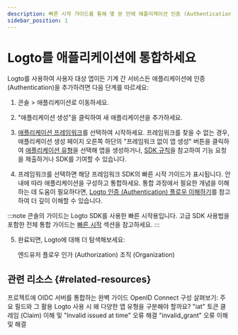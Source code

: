 ```yaml
---
description: 빠른 시작 가이드를 통해 몇 분 만에 애플리케이션 인증 (Authentication) 및 아이덴티티 연동을 통합하세요.
sidebar_position: 1
---
```


# Logto를 애플리케이션에 통합하세요

Logto를 사용하여 사용자 대상 앱이든 기계 간 서비스든 애플리케이션에 인증 (Authentication)을 추가하려면 다음 단계를 따르세요:

1. <CloudLink to="/applications">콘솔 > 애플리케이션</CloudLink>로 이동하세요.

2. "애플리케이션 생성"을 클릭하여 새 애플리케이션을 추가하세요.

3. [애플리케이션 프레임워크](/quick-starts)를 선택하여 시작하세요. 프레임워크를 찾을 수 없는 경우, 애플리케이션 생성 페이지 오른쪽 하단의 "프레임워크 없이 앱 생성" 버튼을 클릭하여 [애플리케이션 유형](/integrate-logto/application-data-structure/#application-types)을 선택해 앱을 생성하거나, [SDK 규칙](/developers/sdk-conventions)을 참고하여 기능 요청을 제출하거나 SDK를 기여할 수 있습니다.

4. 프레임워크를 선택하면 해당 프레임워크 SDK의 빠른 시작 가이드가 표시됩니다. 안내에 따라 애플리케이션을 구성하고 통합하세요. 통합 과정에서 필요한 개념을 이해하는 데 도움이 필요하다면, [Logto 인증 (Authentication) 플로우 이해하기](/integrate-logto/integrate-logto-into-your-application/understand-authentication-flow/)를 참고하여 더 깊이 이해할 수 있습니다.

:::note
콘솔의 가이드는 Logto SDK를 사용한 빠른 시작용입니다. 고급 SDK 사용법을 포함한 전체 통합 가이드는 [빠른 시작](/quick-starts) 섹션을 참고하세요.
:::

5. 완료되면, Logto에 대해 더 탐색해보세요:

   <Url href="/end-user-flows">엔드유저 플로우</Url>
   <Url href="/authorization">인가 (Authorization)</Url>
   <Url href="/organizations">조직 (Organization)</Url>

## 관련 리소스 \{#related-resources}

<Url href="https://blog.logto.io/complete-guide-to-integrating-oidc-server">
  프로젝트에 OIDC 서버를 통합하는 완벽 가이드
</Url>

<Url href="https://blog.logto.io/exploring-oidc-configuration">
  OpenID Connect 구성 살펴보기: 주요 필드와 그 활용
</Url>

<Url href="https://blog.logto.io/reveal-public-and-confidential-clients">
  Logto 사용 시 왜 다양한 앱 유형을 구분해야 할까요?
</Url>

<Url href="https://blog.logto.io/troubleshooting-invalid-issued-at-time-error">
  "iat" 토큰 클레임 (Claim) 이해 및 "Invalid issued at time" 오류 해결
</Url>

<Url href="https://blog.logto.io/troubleshoot-invalid-grant-error">
  "invalid_grant" 오류 이해 및 해결
</Url>
